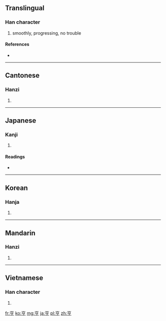 {{also|享|亯}}

==Translingual==

===Han character===
{{Han char|rn=8|rad=亠|as=05|sn=7|four=0020<sub>7</sub>|canj=卜口弓弓 (YRNN)}}

# smoothly, progressing, no trouble

====References====
* {{Han ref|kx=0088.120|dkj=00295|dj=0187.050|hdz=10284.030|uh=4EA8|ud=20136|bh=A6EB|bd=42731}}

----

==Cantonese==

===Hanzi===
{{yue-hanzi|jyut=|y=hang1}}

# {{defn|Cantonese|sort=亠05}}

----

==Japanese==

===Kanji===
{{ja-kanji|grade=|rs=亠05}}

# {{defn|Japanese|sort=亠05}}

====Readings====
* {{ja-readings|on=[[きょう]] (kyō), [[こう]] (kō), [[ほう]] (hō)|kun=[[たてまつる]] (tatematsuru), [[とおる]] (tooru)}}

----

==Korean==

===Hanja===
{{ko-hanja|hangeul=[[형]], [[팽]]|rv=hyeong, paeng|mr=hyŏng, p'aeng}}

# {{defn|Korean|sort=亠05}}

----

==Mandarin==

===Hanzi===
{{cmn-hanzi|pin=[[hēng]] ([[heng1]])|wg=heng<sup>1</sup>}}

# {{defn|Mandarin|sort=亠05}}

----

==Vietnamese==

===Han character===
{{vi-hantu|[[hanh]]|rs=亠05}}

# {{defn|Vietnamese|sort=亠05}}

[[fr:亨]]
[[ko:亨]]
[[mg:亨]]
[[ja:亨]]
[[pl:亨]]
[[zh:亨]]